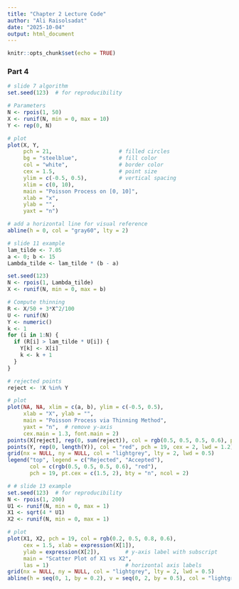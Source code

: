 ```yaml
---
title: "Chapter 2 Lecture Code"
author: "Ali Raisolsadat"
date: "2025-10-04"
output: html_document
---
```


```r
knitr::opts_chunk$set(echo = TRUE)
```

### Part 4
```r
# slide 7 algorithm
set.seed(123)  # for reproducibility

# Parameters
N <- rpois(1, 50)
X <- runif(N, min = 0, max = 10)
Y <- rep(0, N)

# plot
plot(X, Y,
     pch = 21,                     # filled circles
     bg = "steelblue",             # fill color
     col = "white",                # border color
     cex = 1.5,                    # point size
     ylim = c(-0.5, 0.5),          # vertical spacing
     xlim = c(0, 10),
     main = "Poisson Process on [0, 10]",
     xlab = "x",
     ylab = "",
     yaxt = "n")                    

# add a horizontal line for visual reference
abline(h = 0, col = "gray60", lty = 2)

```

```r
# slide 11 example
lam_tilde <- 7.05
a <- 0; b <- 15
Lambda_tilde <- lam_tilde * (b - a)

set.seed(123)
N <- rpois(1, Lambda_tilde)
X <- runif(N, min = 0, max = b)

# Compute thinning
R <- X/50 + 3*X^2/100
U <- runif(N)
Y <- numeric()
k <- 1
for (i in 1:N) {
  if (R[i] > lam_tilde * U[i]) {
    Y[k] <- X[i]
    k <- k + 1
  }
}

# rejected points
reject <- !X %in% Y

# plot
plot(NA, NA, xlim = c(a, b), ylim = c(-0.5, 0.5),
     xlab = "X", ylab = "",
     main = "Poisson Process via Thinning Method",
     yaxt = "n",  # remove y-axis
     cex.main = 1.3, font.main = 2)
points(X[reject], rep(0, sum(reject)), col = rgb(0.5, 0.5, 0.5, 0.6), pch = 19, cex = 1.5)
points(Y, rep(0, length(Y)), col = "red", pch = 19, cex = 2, lwd = 1.2)
grid(nx = NULL, ny = NULL, col = "lightgrey", lty = 2, lwd = 0.5)
legend("top", legend = c("Rejected", "Accepted"),
       col = c(rgb(0.5, 0.5, 0.5, 0.6), "red"),
       pch = 19, pt.cex = c(1.5, 2), bty = "n", ncol = 2)
```

```r
# # slide 13 example
set.seed(123)  # for reproducibility
N <- rpois(1, 200)
U1 <- runif(N, min = 0, max = 1)
X1 <- sqrt(4 * U1)
X2 <- runif(N, min = 0, max = 1)

# plot
plot(X1, X2, pch = 19, col = rgb(0.2, 0.5, 0.8, 0.6),
     cex = 1.5, xlab = expression(X[1]),
     ylab = expression(X[2]),        # y-axis label with subscript
     main = "Scatter Plot of X1 vs X2", 
     las = 1)                        # horizontal axis labels
grid(nx = NULL, ny = NULL, col = "lightgrey", lty = 2, lwd = 0.5)
abline(h = seq(0, 1, by = 0.2), v = seq(0, 2, by = 0.5), col = "lightgrey", lty = 3)
```